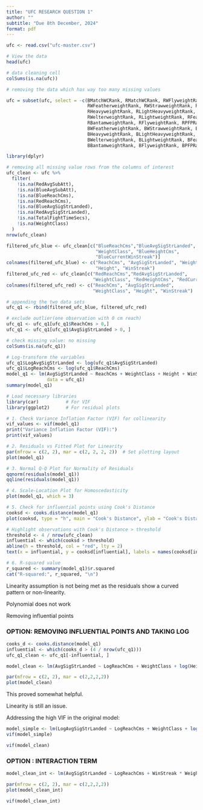 ```yaml
---
title: "UFC RESEARCH QUESTION 1"
author: ""
subtitle: "Due 8th December, 2024"
format: pdf
---
```


```r
ufc <- read.csv("ufc-master.csv")

# View the data
head(ufc)
```

```r
# data cleaning cell
colSums(is.na(ufc)) 

# removing the data which has way too many missing values

ufc = subset(ufc, select = -c(BMatchWCRank, RMatchWCRank, RWFlyweightRank, 
                              RWFeatherweightRank, RWStrawweightRank, RWBantamweightRank, 
                              RHeavyweightRank, RLightHeavyweightRank, RMiddleweightRank, 
                              RWelterweightRank, RLightweightRank, RFeatherweightRank, 
                              RBantamweightRank, RFlyweightRank, RPFPRank, BWFlyweightRank, 
                              BWFeatherweightRank, BWStrawweightRank, BWBantamweightRank, 
                              BHeavyweightRank, BLightHeavyweightRank, BMiddleweightRank, 
                              BWelterweightRank, BLightweightRank, BFeatherweightRank, 
                              BBantamweightRank, BFlyweightRank, BPFPRank))

library(dplyr)

# removing all missing value rows from the columns of interest
ufc_clean <- ufc %>%
  filter(
    !is.na(RedAvgSubAtt),
    !is.na(BlueAvgSubAtt),
    !is.na(BlueReachCms), 
    !is.na(RedReachCms), 
    !is.na(BlueAvgSigStrLanded), 
    !is.na(RedAvgSigStrLanded),
    !is.na(TotalFightTimeSecs),
    !is.na(WeightClass)
  )
nrow(ufc_clean)
```

```r
filtered_ufc_blue <- ufc_clean[c("BlueReachCms","BlueAvgSigStrLanded",
                                 "WeightClass", "BlueHeightCms", 
                                 "BlueCurrentWinStreak")]
colnames(filtered_ufc_blue) <- c("ReachCms", "AvgSigStrLanded", "WeightClass", 
                                 "Height", "WinStreak")
filtered_ufc_red <- ufc_clean[c("RedReachCms","RedAvgSigStrLanded",
                                "WeightClass", "RedHeightCms", "RedCurrentWinStreak")]
colnames(filtered_ufc_red) <- c("ReachCms", "AvgSigStrLanded", 
                                "WeightClass", "Height", "WinStreak")

# appending the two data sets
ufc_q1 <- rbind(filtered_ufc_blue, filtered_ufc_red)

# exclude outlier(one observation with 0 cm reach)
ufc_q1 <- ufc_q1[ufc_q1$ReachCms > 0,]
ufc_q1 <- ufc_q1[ufc_q1$AvgSigStrLanded > 0, ]

# check missing value: no missing
colSums(is.na(ufc_q1))

```

```r
# Log-transform the variables
ufc_q1$LogAvgSigStrLanded <- log(ufc_q1$AvgSigStrLanded)
ufc_q1$LogReachCms <- log(ufc_q1$ReachCms)
model_q1 <- lm(AvgSigStrLanded ~ ReachCms + WeightClass + Height + WinStreak, 
               data = ufc_q1)
summary(model_q1)
```

```r
# Load necessary libraries
library(car)          # For VIF
library(ggplot2)      # For residual plots

# 1. Check Variance Inflation Factor (VIF) for collinearity
vif_values <- vif(model_q1)
print("Variance Inflation Factor (VIF):")
print(vif_values)

# 2. Residuals vs Fitted Plot for Linearity
par(mfrow = c(2, 2), mar = c(2, 2, 2, 2))  # Set plotting layout
plot(model_q1)

# 3. Normal Q-Q Plot for Normality of Residuals
qqnorm(residuals(model_q1))
qqline(residuals(model_q1))

# 4. Scale-Location Plot for Homoscedasticity
plot(model_q1, which = 3)

# 5. Check for influential points using Cook's Distance
cooksd <- cooks.distance(model_q1)
plot(cooksd, type = "h", main = "Cook's Distance", ylab = "Cook's Distance")

# Highlight observations with Cook's Distance > threshold
threshold <- 4 / nrow(ufc_clean)
influential <- which(cooksd > threshold)
abline(h = threshold, col = "red", lty = 2)
text(x = influential, y = cooksd[influential], labels = names(cooksd[influential]), pos = 4)

# 6. R-squared value
r_squared <- summary(model_q1)$r.squared
cat("R-squared:", r_squared, "\n")
```

Linearity assumption is not being met as the residuals show a curved pattern or non-linearity.

Polynomial does not work

Removing influential points

### OPTION: REMOVING INFLUENTIAL POINTS AND TAKING LOG

```r
cooks_d <- cooks.distance(model_q1)
influential <- which(cooks_d > (4 / nrow(ufc_q1)))
ufc_q1_clean <- ufc_q1[-influential, ]

model_clean <- lm(AvgSigStrLanded ~ LogReachCms + WeightClass + log(Height) + WinStreak, data = ufc_q1_clean)

par(mfrow = c(2, 2), mar = c(2,2,2,2))
plot(model_clean)
```

This proved somewhat helpful.

Linearity is still an issue.

Addressing the high VIF in the original model:

```r
model_simple <- lm(LogAvgSigStrLanded ~ LogReachCms + WeightClass + log(Height) + WinStreak, data = ufc_q1)
vif(model_simple)
```

```r
vif(model_clean)
```

### OPTION : INTERACTION TERM

```r
model_clean_int <- lm(AvgSigStrLanded ~ LogReachCms + WinStreak * WeightClass + log(Height), data = ufc_q1_clean)

par(mfrow = c(2, 2), mar = c(2,2,2,2))
plot(model_clean_int)

vif(model_clean_int)
```
